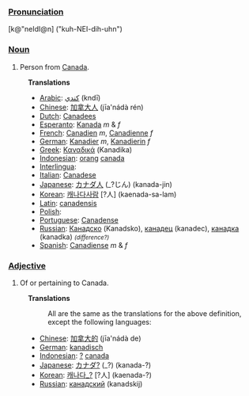 ===[[Pronunciation]]===
[k@"neIdI@n] ("kuh-NEI-dih-uhn")

===[[Noun]]===

# Person from [[Canada]].
:'''Translations'''
:*[[Arabic]]: [[كندي]] (kndī)
:*[[Chinese]]: [[加拿大人]] (jīa'nádà rén)
:*[[Dutch]]: [[Canadees]]
:*[[Esperanto]]: [[Kanada]] ''m'' & ''f''
:*[[French]]: [[Canadien]] ''m'', [[Canadienne]]  ''f''
:*[[German]]: [[Kanadier]] ''m'', [[Kanadierin]]  ''f''
:*[[Greek]]: [[Καναδικά]] (Kanadika)
:*[[Indonesian]]: [[orang]] [[canada]]
:*[[Interlingua]]: [[]]
:*[[Italian]]: [[Canadese]]
:*[[Japanese]]: [[カナダ人]] (_?じん) (kanada-jin)
:*[[Korean]]: [[캐나다사람]] [?人] (kaenada-sa-lam)
:*[[Latin]]: [[canadensis]]
:*[[Polish]]: [[]]
:*[[Portuguese]]: [[Canadense]]
:*[[Russian]]: [[Канадско]] (Kanadsko), [[канадец]] (kanadec), [[канадка]] (kanadka)    <small>''(difference?)''</small>
:*[[Spanish]]: [[Canadiense]] ''m'' & ''f''


===[[Adjective]]===
# Of or pertaining to Canada.
:'''Translations'''
:: All are the same as the translations for the above definition, except the following languages:
:*[[Chinese]]: [[加拿大的]] (jīa'nádà de)
:*[[German]]: [[kanadisch]] 
:*[[Indonesian]]: [[?]] [[canada]]
:*[[Japanese]]: [[カナダ?]] (_?) (kanada-?)
:*[[Korean]]: [[캐나다_?]] [?人] (kaenada-?)
:*[[Russian]]: [[канадский]] (kanadskij)